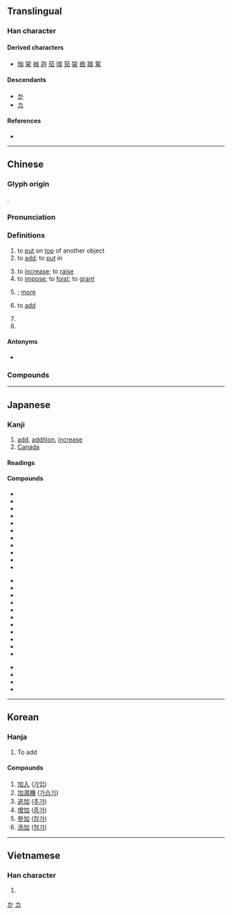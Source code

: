 {{also|叻|另}}
{{character info/new}}
==Translingual==
{{stroke order|strokes=5}}

===Han character===
{{Han char|rn=19|rad=力|as=03|sn=5|four=46000|canj=KSR|ids=⿰力口}}

====Derived characters====
* [[伽]] [[架]] [[枷]] [[迦]] [[茄]] [[珈]] [[笳]] [[袈]] [[痂]] [[跏]] [[駕]]

====Descendants====
* [[か]]
* [[カ]]

====References====
* {{Han ref|kx=0146.130|dkj=02297|dj=0329.020|hdz=10366.010|uh=52A0|ud=21152|bh=A55B|bd=42331}}

[[Category:Han characters from which hiragana were derived|か]]
[[Category:Han characters from which katakana were derived|カ]]

----

==Chinese==
{{zh-forms}}

===Glyph origin===
{{Han etyl}}
{{Han compound|力|口|t2=mouth|ls=ic}}.

===Pronunciation===
{{zh-pron
|m=jiā
|c=gaa1
|h=pfs=kâ
|md=gă
|mn=qz,tw,xm:ka/zz:kee/qz,tw,xm:ke
|mn_note=ka/kee - literary; ke - vernacular
|w=1ka
|mc=y
|oc=y
|ma=y
|cat=v,part,pn
}}

===Definitions===
{{zh-hanzi}}

# to [[put]] on [[top]] of another object
# to [[add]]; to [[put]] in
#: {{zh-x|加-鹽|to '''add''' salt}}
# to [[increase]]; to [[raise]]
# to [[impose]]; to [[foist]]; to [[grant]]
# {{n-g|placed after a monosyllabic adverb to indicate an increase in the degree}}; [[more]]
# {{lb|zh|arithmetic}} to [[add]]
# {{zh-short|加拿大|[[Canada]]}}
# {{surname|lang=zh}}

====Antonyms====
* {{zh-l|減|to subtract}}

===Compounds===
{{zh-der|加倍|加護病房|加蓬|加強|加油|加油站|加工品|加油加醋|加菲貓|加冕|加碼|加值稅|加速度|加利波里|加州|加農炮|交加|加官晉爵|加成|加碘食鹽|加力騷|加級|五加皮|悲喜交加|加班|加給|加害|加壓|小加九|保加利亞|以手加額|加鹽兒|印加文明|加油添醬|加油機|塑性加工|加撚|塞內加爾|加二殷勤|加詞|加封|加快|快馬加鞭|加持|伏特加|四加行|加工業|多明尼加|外加|加值網路|利上加利|加侖|加意|加笄|加息|加害人|加號|可加|加裝|加拉干達|加俸|加速|忙上加忙|強加|後加成分|加點|加數|加添|加快腳步|加伏特|加氯量|加人一等|外高加索|加把勁|加盟|加倫河|印加帝國|加緊|加法|加簽|加工|加護|加拿大|加油添醋|尼加拉瓜|加權計分|亞加狄亞|加官|加減乘除|不加思索|加冠進祿|加功|加銜|印加人|五加|加官進爵|加重|加權指數|加花|加工區|加菜金|愈加|加巴拉|加爾達湖|加勒比海|增加|加派|冷加工|加楔兒|加彭|亞美利加|加以|加料|加足馬力|加深|孟加拉|加班車|參加|加速車道|加速器|加薪|加膝墜淵|加簽證|加盟店|加爾各答|加熱|加減|加注|加德滿都|加官進祿|加勁|加刑|加價|加一|加冠|加哩|不加小心|加入|加州大學|加劇|東加群島|東加王國|添枝加葉|添加物|油加利|拳腳交加|盤水加劍|更加|文無加點|易加卡|涕淚交加|添油加醋|禁加|橫加|改容加飾|熱加工|拉多加湖|施加|空中加油|白眼頻加|添磚加瓦|火上加油|添加|牙買加|無以復加|新加坡|有加無已|文不加點|東加|打加官|麥加|馬齒加長|累加|親上加親|路加福音|芝加哥|跳加官|貝加爾湖|附加成分|變本加厲|追加|罪加一等|高加索|驚喜交加|雷電交加|雷雨交加|雪上加霜|舉手加額|難上加難|雅加達|附加刑|附加價值|附加|罪上加罪|追加預算|黃袍加身|風雨交加|附加稅|被加數|農產加工|遞加}}

{{zh-cat|Beginning}}

----

==Japanese==

===Kanji===
{{ja-kanji|grade=4|rs=力03}}

# [[add]], [[addition]], [[increase]]
# [[Canada]]
====Readings====
{{ja-readings
|goon=け
|kanon=か
|kun=くわ-える, くわ-わる
}}

====Compounds====
{{der-top}}
{{top3}}
* {{ja-r|加官|かかん}}
* {{ja-r|加虐|かぎゃく}}
* {{ja-r|加減|かげん}}
* {{ja-r|加減乗除|かげんじょうじょ}}
* {{ja-r|加護|かご}}
* {{ja-r|加工|かこう}}
* {{ja-r|加算|かさん}}
* {{ja-r|加餐|かさん}}
* {{ja-r|加持|かじ}}
* {{ja-r|加日|かにち}}
* {{ja-r|加水分解|かすいぶんかい}}
{{mid3}}
* {{ja-r|加勢|かせい}}
* {{ja-r|加増|かぞう}}
* {{ja-r|加損|かそん}}
* {{ja-r|加担|かたん}}
* {{ja-r|加点|かてん}}
* {{ja-r|加奈陀|かなだ}}
* {{ja-r|加熱|かねつ}}
* {{ja-r|加年|かねん}}
* {{ja-r|加筆|かひつ}}
* {{ja-r|加法|かほう}}
* {{ja-r|加味|かみ}}
{{mid3}}
* {{ja-r|加盟|かめい}}
* {{ja-r|加養|かよう}}
* {{ja-r|参加|さんか}}
* {{ja-r|添加|てんか}}
{{bottom}}
{{der-bottom}}

----

==Korean==

===Hanja===
{{ko-hanja|hangeul=가|rv=ga|eumhun=[[더하다|더할]]|ehrv=deohal}}

# To add

====Compounds====

# [[加入]] ([[가입]])
# [[加濕機]] ([[가습기]])
# [[追加]] ([[추가]])
# [[增加]] ([[증가]])
# [[參加]] ([[참가]])
# [[添加]] ([[첨가]])

----

==Vietnamese==

===Han character===
{{vi-hantu|[[gia]], [[chơ]]|rs=力03}}

# {{defn|lang=vi|sort=力03}}